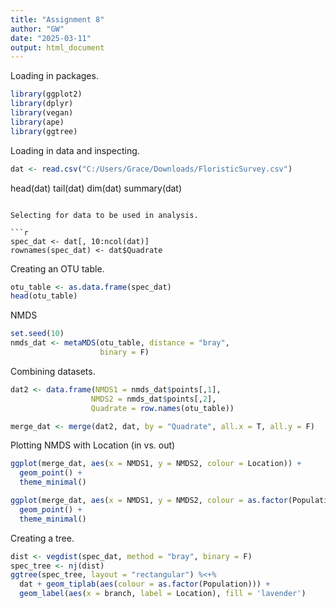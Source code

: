 ```yaml
---
title: "Assignment 8"
author: "GW"
date: "2025-03-11"
output: html_document
---
```


Loading in packages.

```r
library(ggplot2)
library(dplyr)
library(vegan)
library(ape)
library(ggtree)
```

Loading in data and inspecting.

```r
dat <- read.csv("C:/Users/Grace/Downloads/FloristicSurvey.csv")
```


head(dat)
tail(dat)
dim(dat)
summary(dat)
```

Selecting for data to be used in analysis. 

```r
spec_dat <- dat[, 10:ncol(dat)]
rownames(spec_dat) <- dat$Quadrate
```

Creating an OTU table. 

```r
otu_table <- as.data.frame(spec_dat)
head(otu_table)
```

NMDS

```r
set.seed(10)
nmds_dat <- metaMDS(otu_table, distance = "bray", 
                    binary = F)
```

Combining datasets.

```r
dat2 <- data.frame(NMDS1 = nmds_dat$points[,1],
                  NMDS2 = nmds_dat$points[,2],
                  Quadrate = row.names(otu_table))
```

```r
merge_dat <- merge(dat2, dat, by = "Quadrate", all.x = T, all.y = F)
```


Plotting NMDS with Location (in vs. out)

```r
ggplot(merge_dat, aes(x = NMDS1, y = NMDS2, colour = Location)) +
  geom_point() +
  theme_minimal()
```

```r
ggplot(merge_dat, aes(x = NMDS1, y = NMDS2, colour = as.factor(Population))) +
  geom_point() +
  theme_minimal()
```

Creating a tree.

```r
dist <- vegdist(spec_dat, method = "bray", binary = F)
spec_tree <- nj(dist)
ggtree(spec_tree, layout = "rectangular") %<+%
  dat + geom_tiplab(aes(colour = as.factor(Population))) +
  geom_label(aes(x = branch, label = Location), fill = 'lavender') 
```

